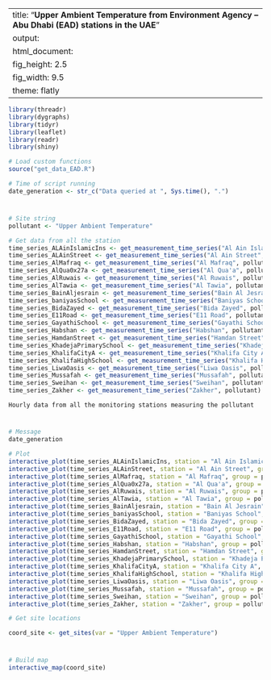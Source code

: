 
---
title: "**Upper Ambient Temperature from Environment Agency – Abu Dhabi (EAD) stations in the UAE**"
output:
  html_document:
    fig_height: 2.5
    fig_width: 9.5
    theme: flatly
---

```{r set_up, message = FALSE, echo = FALSE, warning = FALSE}
library(threadr)
library(dygraphs)
library(tidyr)
library(leaflet)
library(readr)
library(shiny)

# Load custom functions
source("get_data_EAD.R")

# Time of script running
date_generation <- str_c("Data queried at ", Sys.time(), ".")
```
# 

## 
```{r import_data, message = FALSE, echo = FALSE, results = "hide", cache = TRUE}

# Site string
pollutant <- "Upper Ambient Temperature"

# Get data from all the station
time_series_ALAinIslamicIns <- get_measurement_time_series("Al Ain Islamic Ins", pollutant)
time_series_ALAinStreet <- get_measurement_time_series("Al Ain Street", pollutant)
time_series_AlMafraq <- get_measurement_time_series("Al Mafraq", pollutant)
time_series_AlQua0x27a <- get_measurement_time_series("Al Qua'a", pollutant)
time_series_AlRuwais <- get_measurement_time_series("Al Ruwais", pollutant)
time_series_AlTawia <- get_measurement_time_series("Al Tawia", pollutant)
time_series_BainAljesrain <- get_measurement_time_series("Bain Al Jesrain", pollutant)
time_series_baniyasSchool <- get_measurement_time_series("Baniyas School", pollutant)
time_series_BidaZayed <- get_measurement_time_series("Bida Zayed", pollutant)
time_series_E11Road <- get_measurement_time_series("E11 Road", pollutant)
time_series_GayathiSchool <- get_measurement_time_series("Gayathi School", pollutant)
time_series_Habshan <- get_measurement_time_series("Habshan", pollutant)
time_series_HamdanStreet <- get_measurement_time_series("Hamdan Street", pollutant)
time_series_KhadejaPrimarySchool <- get_measurement_time_series("Khadeja Primary School", pollutant)
time_series_KhalifaCityA <- get_measurement_time_series("Khalifa City A", pollutant)
time_series_KhalifaHighSchool <- get_measurement_time_series("Khalifa High School", pollutant)
time_series_LiwaOasis <- get_measurement_time_series("Liwa Oasis", pollutant)
time_series_Mussafah <- get_measurement_time_series("Mussafah", pollutant)
time_series_Sweihan <- get_measurement_time_series("Sweihan", pollutant)
time_series_Zakher <- get_measurement_time_series("Zakher", pollutant)
```

 `Hourly data from all the monitoring stations measuring the pollutant`
 
# 

## 

```{r plot_EAD_LAT, echo = FALSE, cache = TRUE}
# Message
date_generation

# Plot
interactive_plot(time_series_ALAinIslamicIns, station = "Al Ain Islamic Ins", group =   pollutant, pollu="Upper Ambient Temperature")
interactive_plot(time_series_ALAinStreet, station = "Al Ain Street", group = pollutant, pollu="Upper Ambient Temperature")
interactive_plot(time_series_AlMafraq, station = "Al Mafraq", group = pollutant, pollu="Upper Ambient Temperature")
interactive_plot(time_series_AlQua0x27a, station = "Al Qua'a", group = pollutant, pollu="Upper Ambient Temperature")
interactive_plot(time_series_AlRuwais, station = "Al Ruwais", group = pollutant, pollu="Upper Ambient Temperature")
interactive_plot(time_series_AlTawia, station = "Al Tawia", group = pollutant, pollu="Upper Ambient Temperature")
interactive_plot(time_series_BainAljesrain, station = "Bain Al Jesrain", group = pollutant, pollu="Upper Ambient Temperature")
interactive_plot(time_series_baniyasSchool, station = "Baniyas School", group = pollutant, pollu="Upper Ambient Temperature")
interactive_plot(time_series_BidaZayed, station = "Bida Zayed", group = pollutant, pollu="Upper Ambient Temperature")
interactive_plot(time_series_E11Road, station = "E11 Road", group = pollutant, pollu="Upper Ambient Temperature")
interactive_plot(time_series_GayathiSchool, station = "Gayathi School", group = pollutant, pollu="Upper Ambient Temperature")
interactive_plot(time_series_Habshan, station = "Habshan", group = pollutant, pollu="Upper Ambient Temperature")
interactive_plot(time_series_HamdanStreet, station = "Hamdan Street", group = pollutant, pollu="Upper Ambient Temperature")
interactive_plot(time_series_KhadejaPrimarySchool, station = "Khadeja Primary School", group = pollutant, pollu="Upper Ambient Temperature")
interactive_plot(time_series_KhalifaCityA, station = "Khalifa City A", group = pollutant, pollu="Upper Ambient Temperature")
interactive_plot(time_series_KhalifaHighSchool, station = "Khalifa High School", group =pollutant, pollu="Upper Ambient Temperature")
interactive_plot(time_series_LiwaOasis, station = "Liwa Oasis", group = pollutant, pollu="Upper Ambient Temperature")
interactive_plot(time_series_Mussafah, station = "Mussafah", group = pollutant, pollu="Upper Ambient Temperature")
interactive_plot(time_series_Sweihan, station = "Sweihan", group = pollutant, pollu="Upper Ambient Temperature")
interactive_plot(time_series_Zakher, station = "Zakher", group = pollutant, pollu="Upper Ambient Temperature")

```


```{r import_data_for_map, message = FALSE, echo = FALSE, results = "hide", cache = TRUE}
# Get site locations

coord_site <- get_sites(var = "Upper Ambient Temperature")

```
#
 
##

```{r map, fig.height = 8, echo = FALSE, message = FALSE, cache = TRUE}
# Build map
interactive_map(coord_site)
```

 
 